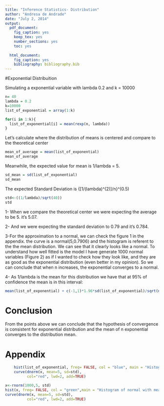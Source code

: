 ```yaml
---
title: "Inference Statistics- Distribution"
author: "Andresa de Andrade"
date: "July 2, 2014"
output:
  pdf_document:
    fig_caption: yes
    keep_tex: yes
    number_sections: yes
    toc: yes
    
  html_document:
    fig_caption: yes
    bibliography: bibliography.bib
---
```


<div id="toc">
<ul><li>
\newpage 

#<a href="#toc_0">Exponential Distribuition</a>




Simulating a exponential variable with lambda 0.2 and k = 10000

```r
n= 40
lambda = 0.2
k=10000
list_of_exponential = array(1:k)

for(i in 1:k){
  list_of_exponential[i] = mean(rexp(n, lambda))
}

```

Let's calculate where the distribution of means is centered and compare to the theoretical center

```r
mean_of_average = mean(list_of_exponential)
mean_of_average
```
Meanwhile, the expected value for mean is 1/lambda = 5. 
```r
sd_mean = sd(list_of_exponential)
sd_mean

```
The expected Standard Deviation  is {[1/(lambda)^(2)]/n}^(0.5)
```r
std<-((1/lambda)/sqrt(40))
std
```


1- When we compare the theoretical center we were expecting the average to be 5. it's 5.07.

2- And we were expecting the standard deviation to 0.79 and it's 0.784.


3-For the approximation to a normal, we can check the figure 1 in the appendix. the curve is a normal(5,0.7906) and the histogram is referent to the the mean distribution.
We can see that it clearly looks like a normal. To understand how well fitted is the model I have generate 1000 normal variables (Figure 2) as if I wanted to check how they look like, and they are as good as the exponential distribution (even better in my opinion). So we can conclude that when n increases, the exponential converges to a normal.

4- As 1/lambda is the mean for this distribution we have that at 95% of confidence the mean is in this interval:
```r
mean(list_of_exponential) + c(-1,1)*1.96*sd(list_of_exponential)/sqrt(nrow(list_of_exponential))

```

</li></ul>
<ul> <li>
# <a href="#toc_1">Conclusion</a>

From the points above we can conclude that the hypothesis of convergence is consistent for exponential distribution and the mean of n exponential converges to the distribution mean.

\newpage

</li></ul>
<ul> <li>
# <a href="#toc_1">Appendix</a>


```r
    hist(list_of_exponential, freq= FALSE, col = "blue", main = "Histogram of simulated mean", xlab = "mean of exponential")
    curve(dnorm(x, mean=5, sd=std), 
          col="red", lwd=2, add=TRUE)


```




```r
x<-rnorm(1000,5, std) 
hist(x, freq= FALSE, col = "green",main = "Histogram of normal with mean(5,0.7906)")
curve(dnorm(x, mean=5, sd=std), 
          col="red", lwd=2, add=TRUE)

```


</li></ul>
</li></ul>
</div>
